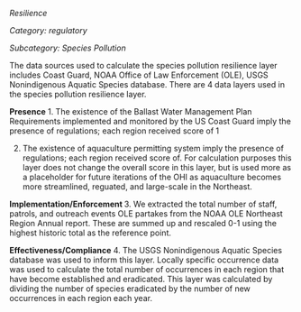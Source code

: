 *Resilience*

*Category: regulatory*

*Subcategory: Species Pollution*

The data sources used to calculate the species pollution resilience layer includes Coast Guard, NOAA Office of Law Enforcement (OLE), USGS Nonindigenous Aquatic Species database. There are 4 data layers used in the species pollution resilience layer.

**Presence**
1. The existence of the Ballast Water Management Plan Requirements implemented and monitored by the US Coast Guard imply the presence of regulations; each region received score of 1

2. The existence of aquaculture permitting system imply the presence of regulations; each region received score of. For calculation purposes this layer does not change the overall score in this layer, but is used more as a placeholder for future iterations of the OHI as aquaculture becomes more streamlined, reguated, and large-scale in the Northeast.

**Implementation/Enforcement **
3. We extracted the total number of staff,  patrols, and outreach events OLE partakes from the NOAA OLE Northeast Region Annual report. These are summed up and rescaled 0-1 using the highest historic total as the reference point.

**Effectiveness/Compliance**
4. The USGS Nonindigenous Aquatic Species database was used to inform this layer. Locally specific occurrence data was used to calculate the total number of occurrences in each region that have become established and eradicated. This layer was calculated by dividing the number of species eradicated by the number of new occurrences in each region each year.

